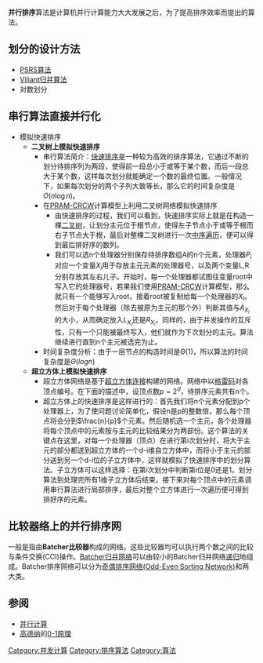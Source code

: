 {{NoteTA|G1=IT|1=zh-hans:并行;zh-hant:平行}}
{{Unreferenced|time=2020-04-29T03:26:22+00:00}}
'''并行排序'''算法是计算机并行计算能力大大发展之后，为了提高排序效率而提出的算法。

==划分的设计方法==
*[[PSRS算法|PSRS算法]]
*[[Viliant归并算法|Viliant归并算法]]
*对数划分

==串行算法直接并行化==
*模拟快速排序
**'''二叉树上模拟快速排序'''
***串行算法简介：[[快速排序|快速排序]]是一种较为高效的排序算法，它通过不断的划分待排序列为两段，使得前一段总小于或等于某个数，而后一段总大于某个数，这样每次划分就能确定一个数的最终位置。一般情况下，如果每次划分的两个子列大致等长，那么它的时间复杂度是<math>O \left ( n \log n \right )</math>。
***在[[PRAM-CRCW|PRAM-CRCW]]计算模型上利用二叉树网络模拟快速排序
**** 由快速排序的过程，我们可以看到，快速排序实际上就是在构造一棵[[二叉树|二叉树]]，让划分主元位于根节点，使得左子节点小于或等于根而右子节点大于根，最后对整棵二叉树进行一次[[中序遍历|中序遍历]]，便可以得到最后排好序的数列。
**** 我们可以选n个处理器分别保存待排序数组A的n个元素，处理器<math>P_i</math>对应一个变量<math>X_i</math>用于存放主元元素的处理器号，以及两个变量L,R分别存放其左右儿子。开始时，每一个处理器都试图往变量root中写入它的处理器号，若果我们使用[[PRAM-CRCW|PRAM-CRCW]]计算模型，那么就只有一个能够写入root，接着root被复制给每一个处理器的<math>X_i</math>。然后对于每个处理器（除去被原为主元的那个外）判断其值与<math>A_{X_i}</math>的大小，从而确定放入<math>L_{X_i}</math>还是<math>R_{X_i}</math>，同样的，由于并发操作的互斥性，只有一个只能被最终写入，他们就作为下次划分的主元。算法继续进行直到n个主元被选完为止。
***时间复杂度分析：由于一层节点的构造时间是<math>\Theta (1)</math>，所以算法的时间复杂度是<math>\Theta (logn)</math>
**'''超立方体上模拟快速排序'''
***超立方体网络是基于[[超立方体连接|超立方体连接]]构建的网络。网络中以[[格雷码|格雷码]]对各顶点编号。在下面的描述中，设顶点数<math>p=2^d</math>，待排序元素共有n个。
*** 超立方体上的快速排序是这样进行的：首先我们将n个元素分配到p个处理器上，为了使问题讨论简单化，假设n是p的整数倍，那么每个顶点将会分到<math>\frac{n}{p}</math>个元素。然后随机选一个主元，各个处理器将每个顶点中的元素按与主元的比较结果分为两部份。这个算法的关键点在这里，对每一个处理器（顶点）在进行第i次划分时，将大于主元的部分都送到超立方体的一个d-i维自立方体中，而将小于主元的部分送到另一个d-i位的子立方体中，这样就模拟了快速排序中的划分算法。子立方体可以这样选择：在第i次划分中判断第i位是0还是1。划分算法到处理完所有1维子立方体后结束。接下来对每个顶点中的元素调用串行算法进行局部排序，最后对整个立方体进行一次遍历便可得到排好序的元素。

==比较器络上的并行排序网==
{{link-en|排序网络|sorting network|比较器网络}}一般是指由'''Batcher比较器'''构成的网络。这些比较器均可以执行两个数之间的比较与条件交换(CCI)操作。[[Batcher归并网络|Batcher归并网络]]可以由较小的Batcher归并网络[[递归|递归]]地组成。Batcher排序网络可以分为[[Batcher归并网络#奇偶归并网络|奇偶排序网络(Odd-Even Sorting Network)]]和{{link-en|双调排序网络|Bitonic Sorting Net}}两大类。

==参阅==
*[[并行计算|并行计算]]
*[[高德纳|高德纳]]的[[0-1原理|0-1原理]]
{{排序算法表}}
{{算法}}

[[Category:并发计算|Category:并发计算]]
[[Category:排序算法|Category:排序算法]]
[[Category:算法|Category:算法]]
